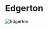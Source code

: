 

# Edgerton

<Image src="https://cdn.sanity.io/images/1as7cn02/production/3d8c0f5ef897437ee542f4280996919243290300-1856x1057.png?w=976&h=350&fit=crop&crop=center&auto=format" alt="Edgerton" width={976} height={350}  />

<ProjectDetails
  region="Crownlands"
  house="House Edgerton"
  type="Keep"
  status="Completed"
  warp="/warp edgerton"
  projectLead="7JG7"
  dateStarted="June 18, 2017"
  dateCompleted="June 18, 2017"
/>

